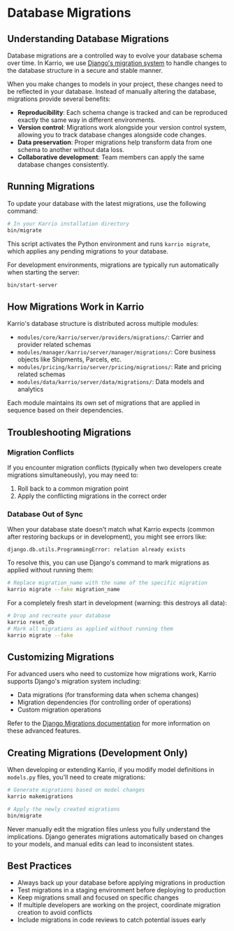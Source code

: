 # Database Migrations

## Understanding Database Migrations

Database migrations are a controlled way to evolve your database schema over time. In Karrio, we use [Django's migration system](https://docs.djangoproject.com/en/stable/topics/migrations/) to handle changes to the database structure in a secure and stable manner.

When you make changes to models in your project, these changes need to be reflected in your database. Instead of manually altering the database, migrations provide several benefits:

- **Reproducibility**: Each schema change is tracked and can be reproduced exactly the same way in different environments.
- **Version control**: Migrations work alongside your version control system, allowing you to track database changes alongside code changes.
- **Data preservation**: Proper migrations help transform data from one schema to another without data loss.
- **Collaborative development**: Team members can apply the same database changes consistently.

## Running Migrations

To update your database with the latest migrations, use the following command:

```bash
# In your Karrio installation directory
bin/migrate
```

This script activates the Python environment and runs `karrio migrate`, which applies any pending migrations to your database.

For development environments, migrations are typically run automatically when starting the server:

```bash
bin/start-server
```

## How Migrations Work in Karrio

Karrio's database structure is distributed across multiple modules:

- `modules/core/karrio/server/providers/migrations/`: Carrier and provider related schemas
- `modules/manager/karrio/server/manager/migrations/`: Core business objects like Shipments, Parcels, etc.
- `modules/pricing/karrio/server/pricing/migrations/`: Rate and pricing related schemas
- `modules/data/karrio/server/data/migrations/`: Data models and analytics

Each module maintains its own set of migrations that are applied in sequence based on their dependencies.

## Troubleshooting Migrations

### Migration Conflicts

If you encounter migration conflicts (typically when two developers create migrations simultaneously), you may need to:

1. Roll back to a common migration point
2. Apply the conflicting migrations in the correct order

### Database Out of Sync

When your database state doesn't match what Karrio expects (common after restoring backups or in development), you might see errors like:

```
django.db.utils.ProgrammingError: relation already exists
```

To resolve this, you can use Django's command to mark migrations as applied without running them:

```bash
# Replace migration_name with the name of the specific migration
karrio migrate --fake migration_name
```

For a completely fresh start in development (warning: this destroys all data):

```bash
# Drop and recreate your database
karrio reset_db
# Mark all migrations as applied without running them
karrio migrate --fake
```

## Customizing Migrations

For advanced users who need to customize how migrations work, Karrio supports Django's migration system including:

- Data migrations (for transforming data when schema changes)
- Migration dependencies (for controlling order of operations)
- Custom migration operations

Refer to the [Django Migrations documentation](https://docs.djangoproject.com/en/stable/topics/migrations/) for more information on these advanced features.

## Creating Migrations (Development Only)

When developing or extending Karrio, if you modify model definitions in `models.py` files, you'll need to create migrations:

```bash
# Generate migrations based on model changes
karrio makemigrations

# Apply the newly created migrations
bin/migrate
```

Never manually edit the migration files unless you fully understand the implications. Django generates migrations automatically based on changes to your models, and manual edits can lead to inconsistent states.

## Best Practices

- Always back up your database before applying migrations in production
- Test migrations in a staging environment before deploying to production
- Keep migrations small and focused on specific changes
- If multiple developers are working on the project, coordinate migration creation to avoid conflicts
- Include migrations in code reviews to catch potential issues early
